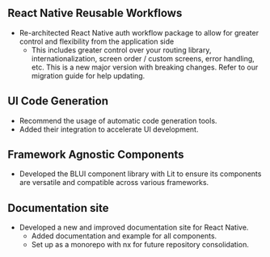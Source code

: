 
## React Native Reusable Workflows

-   Re-architected React Native auth workflow package to allow for greater control and flexibility from the application side
    -   This includes greater control over your routing library, internationalization, screen order / custom screens, error handling, etc. This is a new major version with breaking changes. Refer to our migration guide for help updating.

## UI Code Generation

-   Recommend the usage of automatic code generation tools.
-   Added their integration to accelerate UI development.

## Framework Agnostic Components

-   Developed the BLUI component library with Lit to ensure its components are versatile and compatible across various frameworks.

## Documentation site

-   Developed a new and improved documentation site for React Native.
    -  Added documentation and example for all components.​
    -  Set up as a monorepo with nx for future repository consolidation. 
